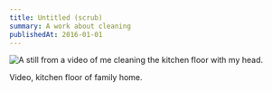 ```yaml
---
title: Untitled (scrub)
summary: A work about cleaning
publishedAt: 2016-01-01
---
```


![A still from a video of me cleaning the kitchen floor with my head.](/2016/scrub.png)

Video, kitchen floor of family home.
